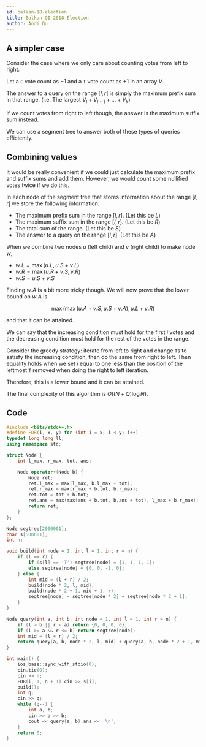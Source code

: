 ```yaml
---
id: balkan-18-election
title: Balkan OI 2018 Election
author: Andi Qu
---
```


## A simpler case

Consider the case where we only care about counting votes from left to right.

Let a `C` vote count as $-1$ and a `T` vote count as $+1$ in an array $V$.

The answer to a query on the range $[l, r]$ is simply the maximum prefix sum in that range. (i.e. The largest $V_l + V_{l + 1} + \dots + V_k$)

If we count votes from right to left though, the answer is the maximum suffix sum instead.

We can use a segment tree to answer both of these types of queries efficiently.

## Combining values

It would be really convenient if we could just calculate the maximum prefix and suffix sums and add them. However, we would count some nullified votes twice if we do this.

In each node of the segment tree that stores information about the range $[l, r]$ we store the following information:

- The maximum prefix sum in the range $[l, r]$. (Let this be $L$)
- The maximum suffix sum in the range $[l, r]$. (Let this be $R$)
- The total sum of the range. (Let this be $S$)
- The answer to a query on the range $[l, r]$. (Let this be $A$)

When we combine two nodes $u$ (left child) and $v$ (right child) to make node $w$,

- $w.L = \max(u.L, u.S + v.L)$
- $w.R = \max(u.R + v.S, v.R)$
- $w.S = u.S + v.S$

Finding $w.A$ is a bit more tricky though. We will now prove that the lower bound on $w.A$ is

$$
\max(\max(u.A + v.S, u.S + v.A), u.L + v.R)
$$

and that it can be attained.

We can say that the increasing condition must hold for the first $i$ votes and the decreasing condition must hold for the rest of the votes in the range.

Consider the greedy strategy: iterate from left to right and change `T`s to satisfy the increasing condition, then do the same from right to left. Then equality holds when we set $i$ equal to one less than the position of the leftmost `T` removed when doing the right to left iteration.

Therefore, this is a lower bound and it can be attained.

The final complexity of this algorithm is $O((N + Q) \log N)$.

## Code

```cpp
#include <bits/stdc++.h>
#define FOR(i, x, y) for (int i = x; i < y; i++)
typedef long long ll;
using namespace std;

struct Node {
    int l_max, r_max, tot, ans;

    Node operator+(Node b) {
        Node ret;
        ret.l_max = max(l_max, b.l_max + tot);
        ret.r_max = max(r_max + b.tot, b.r_max);
        ret.tot = tot + b.tot;
        ret.ans = max(max(ans + b.tot, b.ans + tot), l_max + b.r_max);
        return ret;
    }
};

Node segtree[2000001];
char s[500001];
int n;

void build(int node = 1, int l = 1, int r = n) {
    if (l == r) {
        if (s[l] == 'T') segtree[node] = {1, 1, 1, 1};
        else segtree[node] = {0, 0, -1, 0};
    } else {
        int mid = (l + r) / 2;
        build(node * 2, l, mid);
        build(node * 2 + 1, mid + 1, r);
        segtree[node] = segtree[node * 2] + segtree[node * 2 + 1];
    }
}

Node query(int a, int b, int node = 1, int l = 1, int r = n) {
    if (l > b || r < a) return {0, 0, 0, 0};
    if (l >= a && r <= b) return segtree[node];
    int mid = (l + r) / 2;
    return query(a, b, node * 2, l, mid) + query(a, b, node * 2 + 1, mid + 1, r);
}

int main() {
    ios_base::sync_with_stdio(0);
    cin.tie(0);
    cin >> n;
    FOR(i, 1, n + 1) cin >> s[i];
    build();
    int q;
    cin >> q;
    while (q--) {
        int a, b;
        cin >> a >> b;
        cout << query(a, b).ans << '\n';
    }
    return 0;
}
```
